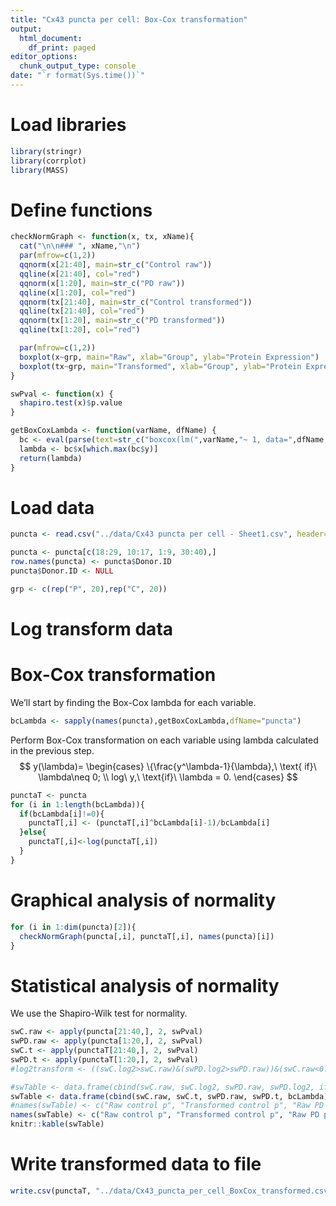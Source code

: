 ```yaml
---
title: "Cx43 puncta per cell: Box-Cox transformation"
output:
  html_document:
    df_print: paged
editor_options:
  chunk_output_type: console
date: "`r format(Sys.time())`"
---
```


# Load libraries
```r
library(stringr)
library(corrplot)
library(MASS)
```


# Define functions
```r
checkNormGraph <- function(x, tx, xName){
  cat("\n\n### ", xName,"\n")
  par(mfrow=c(1,2))
  qqnorm(x[21:40], main=str_c("Control raw"))
  qqline(x[21:40], col="red")
  qqnorm(x[1:20], main=str_c("PD raw"))
  qqline(x[1:20], col="red")
  qqnorm(tx[21:40], main=str_c("Control transformed"))
  qqline(tx[21:40], col="red")
  qqnorm(tx[1:20], main=str_c("PD transformed"))
  qqline(tx[1:20], col="red")

  par(mfrow=c(1,2))
  boxplot(x~grp, main="Raw", xlab="Group", ylab="Protein Expression")
  boxplot(tx~grp, main="Transformed", xlab="Group", ylab="Protein Expression")
}

swPval <- function(x) {
  shapiro.test(x)$p.value
}

getBoxCoxLambda <- function(varName, dfName) {
  bc <- eval(parse(text=str_c("boxcox(lm(",varName,"~ 1, data=",dfName,"),plotit=FALSE)")))
  lambda <- bc$x[which.max(bc$y)]
  return(lambda)
}


```

# Load data

```r

puncta <- read.csv("../data/Cx43 puncta per cell - Sheet1.csv", header=T, na.string="NA")

puncta <- puncta[c(18:29, 10:17, 1:9, 30:40),]
row.names(puncta) <- puncta$Donor.ID
puncta$Donor.ID <- NULL

grp <- c(rep("P", 20),rep("C", 20))
```

# Log transform data

# Box-Cox transformation
We'll start by finding the Box-Cox lambda for each variable.
```r
bcLambda <- sapply(names(puncta),getBoxCoxLambda,dfName="puncta")
```

Perform Box-Cox transformation on each variable using lambda calculated in the previous step.
$$
y(\lambda)=
\begin{cases}
\{\frac{y^\lambda-1}{\lambda},\ \text{ if}\ \lambda\neq 0; \\
log\ y,\ \text{if}\ \lambda = 0.
\end{cases}
$$

```r
punctaT <- puncta
for (i in 1:length(bcLambda)){
  if(bcLambda[i]!=0){
    punctaT[,i] <- (punctaT[,i]^bcLambda[i]-1)/bcLambda[i]
  }else{
    punctaT[,i]<-log(punctaT[,i])
  }
}

```

# Graphical analysis of normality

```r
for (i in 1:dim(puncta)[2]){
  checkNormGraph(puncta[,i], punctaT[,i], names(puncta)[i])
}

```

# Statistical analysis of normality

We use the Shapiro-Wilk test for normality.
```r
swC.raw <- apply(puncta[21:40,], 2, swPval)
swPD.raw <- apply(puncta[1:20,], 2, swPval)
swC.t <- apply(punctaT[21:40,], 2, swPval)
swPD.t <- apply(punctaT[1:20,], 2, swPval)
#log2transform <- ((swC.log2>swC.raw)&(swPD.log2>swPD.raw))&(swC.raw<0.05|swPD.raw<0.05)
```

```r
#swTable <- data.frame(cbind(swC.raw, swC.log2, swPD.raw, swPD.log2, ifelse(log2transform,"yes","no")))
swTable <- data.frame(cbind(swC.raw, swC.t, swPD.raw, swPD.t, bcLambda))
#names(swTable) <- c("Raw control p", "Transformed control p", "Raw PD p", "Transformed PD p", "Log2 transform?")
names(swTable) <- c("Raw control p", "Transformed control p", "Raw PD p", "Transformed PD p", "Box-Cox Lambda")
knitr::kable(swTable)
```


# Write transformed data to file
```r
write.csv(punctaT, "../data/Cx43_puncta_per_cell_BoxCox_transformed.csv", row.names=T, quote=F)
```